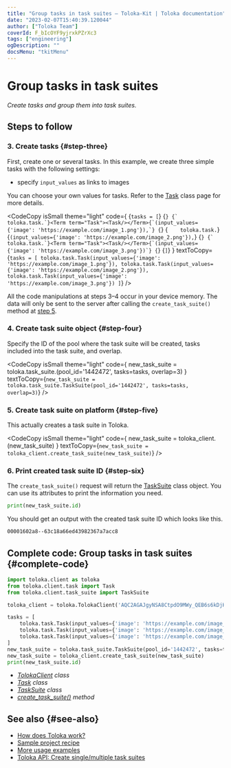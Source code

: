 ```yaml
---
title: "Group tasks in task suites — Toloka-Kit | Toloka documentation"
date: "2023-02-07T15:40:39.120044"
author: ["Toloka Team"]
coverId: F_bIcOYF9yjrxkPZrXc3
tags: ["engineering"]
ogDescription: ""
docsMenu: "tkitMenu"
---
```



# Group tasks in task suites

_Create tasks and group them into task suites._

## Steps to follow

<Import/>

<Instantiate/>

### 3. Create tasks {#step-three}

First, create one or several tasks. In this example, we create three simple tasks with the following settings:

- specify `input_values` as links to images

You can choose your own values for tasks. Refer to the [Task](/docs/toloka-kit/reference/toloka.client.task.Task) class page for more details.

<CodeCopy
  isSmall
  theme="light"
  code={
    <HighlightChildren language="python">
      {`tasks = [`}
      {``}
      {`    toloka.task.`}<Term term="Task"><Task/></Term>{`(input_values={'image': 'https://example.com/image_1.png'}),`}
      {``}
      {`    toloka.task.`}<Term term="Task"><Task/></Term>{`(input_values={'image': 'https://example.com/image_2.png'}),`}
      {``}
      {`    toloka.task.`}<Term term="Task"><Task/></Term>{`(input_values={'image': 'https://example.com/image_3.png'})`}
      {``}
{`]`}
    </HighlightChildren>
  }
  textToCopy={`tasks = [
    toloka.task.Task(input_values={'image': 'https://example.com/image_1.png'}),
    toloka.task.Task(input_values={'image': 'https://example.com/image_2.png'}),
    toloka.task.Task(input_values={'image': 'https://example.com/image_3.png'})
]`}
/>

<Note mode="restriction" title="Important">

All the code manipulations at steps 3–4 occur in your device memory. The data will only be sent to the server after calling the `create_task_suite()` method at [step 5](#step-five).

</Note>

### 4. Create task suite object {#step-four}

Specify the ID of the pool where the task suite will be created, tasks included into the task suite, and overlap.

<CodeCopy
  isSmall
  theme="light"
  code={
    <HighlightChildren language="python">
      new_task_suite = toloka.task_suite.<Term term="TaskSuite"><TaskSuite/></Term>(pool_id='1442472', tasks=tasks, overlap=3)
    </HighlightChildren>
  }
  textToCopy={`new_task_suite = toloka.task_suite.TaskSuite(pool_id='1442472', tasks=tasks, overlap=3)`}
/>

### 5. Create task suite on platform {#step-five}

This actually creates a task suite in Toloka.

<CodeCopy
  isSmall
  theme="light"
  code={
    <HighlightChildren language="python">
      new_task_suite = toloka_client.<Term term="create_task_suite"><CreateTaskSuite/></Term>(new_task_suite)
    </HighlightChildren>
  }
  textToCopy={`new_task_suite = toloka_client.create_task_suite(new_task_suite)`}
/>

### 6. Print created task suite ID {#step-six}

The `create_task_suite()` request will return the [TaskSuite](/docs/toloka-kit/reference/toloka.client.task_suite.TaskSuite) class object. You can use its attributes to print the information you need.

```python
print(new_task_suite.id)
```

You should get an output with the created task suite ID which looks like this.

```bash
00001602a8--63c18a66ed43982367a7acc8
```

## Complete code: Group tasks in task suites {#complete-code}

```python
import toloka.client as toloka
from toloka.client.task import Task
from toloka.client.task_suite import TaskSuite

toloka_client = toloka.TolokaClient('AQC2AGAJgyNSA8CtpdO9MWy_QEB6s6kDjHUoElE', 'PRODUCTION')

tasks = [
    toloka.task.Task(input_values={'image': 'https://example.com/image_1.png'}),
    toloka.task.Task(input_values={'image': 'https://example.com/image_2.png'}),
    toloka.task.Task(input_values={'image': 'https://example.com/image_3.png'})
]
new_task_suite = toloka.task_suite.TaskSuite(pool_id='1442472', tasks=tasks, overlap=3)
new_task_suite = toloka_client.create_task_suite(new_task_suite)
print(new_task_suite.id)
```

<Note mode="tip" title="List of classes and methods used in this recipe">

- _[TolokaClient](/docs/toloka-kit/reference/toloka.client.TolokaClient) class_
- _[Task](/docs/toloka-kit/reference/toloka.client.task.Task) class_
- _[TaskSuite](/docs/toloka-kit/reference/toloka.client.task_suite.TaskSuite) class_
- _[create_task_suite()](/docs/toloka-kit/reference/toloka.client.TolokaClient.create_task_suite) method_

</Note>

## See also {#see-also}

- [How does Toloka work?](/docs/guide/overview)
- [Sample project recipe](/docs/toloka-kit/recipes/learn-basics)
- [More usage examples](/docs/toloka-kit/recipes/use-cases)
- [Toloka API: Create single/multiple task suites](https://toloka.ai/docs/api/api-reference/#post-/task-suites)
